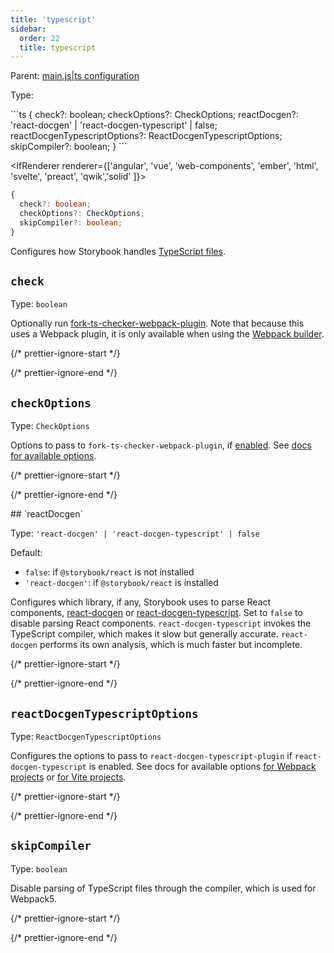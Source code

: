 ```yaml
---
title: 'typescript'
sidebar:
  order: 22
  title: typescript
---
```


Parent: [main.js|ts configuration](./main-config.mdx)

Type:

<IfRenderer renderer="react">
  ```ts
  {
    check?: boolean;
    checkOptions?: CheckOptions;
    reactDocgen?: 'react-docgen' | 'react-docgen-typescript' | false;
    reactDocgenTypescriptOptions?: ReactDocgenTypescriptOptions;
    skipCompiler?: boolean;
  }
  ```
</IfRenderer>

<IfRenderer renderer={['angular', 'vue', 'web-components', 'ember', 'html', 'svelte', 'preact', 'qwik','solid' ]}>
  ```ts
  {
    check?: boolean;
    checkOptions?: CheckOptions;
    skipCompiler?: boolean;
  }
  ```
</IfRenderer>

Configures how Storybook handles [TypeScript files](../../configure/integration/typescript.mdx).

## `check`

Type: `boolean`

Optionally run [fork-ts-checker-webpack-plugin](https://github.com/TypeStrong/fork-ts-checker-webpack-plugin). Note that because this uses a Webpack plugin, it is only available when using the [Webpack builder](../../builders/webpack.mdx).

{/* prettier-ignore-start */}

<CodeSnippets path="main-config-typescript-check.md" />

{/* prettier-ignore-end */}

## `checkOptions`

Type: `CheckOptions`

Options to pass to `fork-ts-checker-webpack-plugin`, if [enabled](#check). See [docs for available options](https://github.com/TypeStrong/fork-ts-checker-webpack-plugin/blob/v4.1.6/README.md#options).

{/* prettier-ignore-start */}

<CodeSnippets path="main-config-typescript-check-options.md" />

{/* prettier-ignore-end */}

<IfRenderer renderer="react">
  ## `reactDocgen`

  Type: `'react-docgen' | 'react-docgen-typescript' | false`

  Default:

  * `false`: if `@storybook/react` is not installed
  * `'react-docgen'`: if `@storybook/react` is installed

  Configures which library, if any, Storybook uses to parse React components, [react-docgen](https://github.com/reactjs/react-docgen) or [react-docgen-typescript](https://github.com/styleguidist/react-docgen-typescript). Set to `false` to disable parsing React components. `react-docgen-typescript` invokes the TypeScript compiler, which makes it slow but generally accurate. `react-docgen` performs its own analysis, which is much faster but incomplete.

  {/* prettier-ignore-start */}

  <CodeSnippets path="main-config-typescript-react-docgen.md" />

  {/* prettier-ignore-end */}

  ## `reactDocgenTypescriptOptions`

  Type: `ReactDocgenTypescriptOptions`

  Configures the options to pass to `react-docgen-typescript-plugin` if `react-docgen-typescript` is enabled. See docs for available options [for Webpack projects](https://github.com/hipstersmoothie/react-docgen-typescript-plugin) or [for Vite projects](https://github.com/joshwooding/vite-plugin-react-docgen-typescript).

  {/* prettier-ignore-start */}

  <CodeSnippets path="main-config-typescript-react-docgen-typescript-options.md" />

  {/* prettier-ignore-end */}
</IfRenderer>

## `skipCompiler`

Type: `boolean`

Disable parsing of TypeScript files through the compiler, which is used for Webpack5.

{/* prettier-ignore-start */}

<CodeSnippets path="main-config-typescript-skip-compiler.md" />

{/* prettier-ignore-end */}
